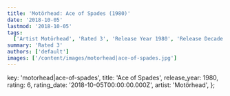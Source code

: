 ```yaml
---
title: 'Motörhead: Ace of Spades (1980)'
date: '2018-10-05'
lastmod: '2018-10-05'
tags:
  ['Artist Motörhead', 'Rated 3', 'Release Year 1980', 'Release Decade 1980']
summary: 'Rated 3'
authors: ['default']
images: ['/content/images/motorhead|ace-of-spades.jpg']
---
```


  key: 'motorhead|ace-of-spades',
  title: 'Ace of Spades',
  release_year: 1980,
  rating: 6,
  rating_date: '2018-10-05T00:00:00.000Z',
  artist: 'Motörhead',
};

<MusicRating data={data} />
